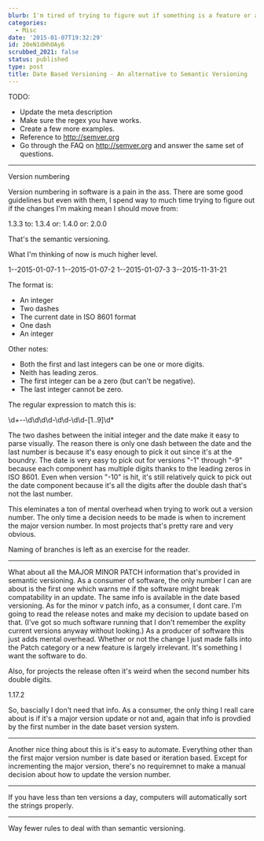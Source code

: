 ```yaml
---
blurb: I'm tired of trying to figure out if something is a feature or a patch.
categories:
  - Misc
date: '2015-01-07T19:32:29'
id: 20eN1dHhOAy6
scrubbed_2021: false
status: published
type: post
title: Date Based Versioning - An alternative to Semantic Versioning
---
```


TODO:

- Update the meta description
- Make sure the regex you have works. 
- Create a few more examples. 
- Reference to http://semver.org
- Go through the FAQ on http://semver.org and answer the same set of questions. 

---

Version numbering

Version numbering in software is a pain in the ass. There are some good guidelines but even with them, I spend way to much time trying to figure out if the changes I'm making mean I should move from:

  1.3.3
to:
  1.3.4
or:
  1.4.0
or: 
  2.0.0

That's the semantic versioning. 

What I'm thinking of now is much higher level. 

  1--2015-01-07-1
  1--2015-01-07-2
  1--2015-01-07-3
  3--2015-11-31-21
  
The format is:

- An integer
- Two dashes
- The current date in ISO 8601 format
- One dash
- An integer

Other notes:

- Both the first and last integers can be one or more digits. 
- Neith has leading zeros. 
- The first integer can be a zero (but can't be negative). 
- The last integer cannot be zero.

The regular expression to match this is:

  \d+--\d\d\d\d-\d\d-\d\d-[1..9]\d*
  
The two dashes between the initial integer and the date make it easy to parse visually. 
The reason there is only one dash between the date and the last number is because it's easy enough to pick it out since it's at the boundry. The date is very easy to pick out for versions "-1" through "-9" because each component has multiple digits thanks to the leading zeros in ISO 8601. Even when version "-10" is hit, it's still relatively quick to pick out the date component because it's all the digits after the double dash that's not the last number.

This eleminates a ton of mental overhead when trying to work out a version number. The only time a decision needs to be made is when to increment the major version number. In most projects that's pretty rare and very obvious. 

Naming of branches is left as an exercise for the reader. 

---

What about all the MAJOR MINOR PATCH information that's provided in semantic versioning. As a consumer of software, the only number I can are about is the first one which warns me if the software might break compatability in an update. The same info is available in the date based versioning. As for the minor v patch info, as a consumer, I dont care. I'm going to read the release notes and make my decision to update based on that. (I've got so much software running that I don't remember the explity current versions anyway without looking.) As a producer of software this just adds mental overhead. Whether or not the change I just made falls into the Patch category or a new feature is largely irrelevant. It's something I want the software to do. 

Also, for projects the release often it's weird when the second number hits double digits. 

  1.17.2

So, bascially I don't need that info. As a consumer, the only thing I reall care about is if it's a major version update or not and, again that info is provdied by the first number in the date baset version system. 

---

Another nice thing about this is it's easy to automate. Everything other than the first major version number is date based or iteration based. Except for incrementing the major version, there's no requiremnet to make a manual decision about how to update the version number. 

---

If you have less than ten versions a day, computers will automatically sort the strings properly. 

---

Way fewer rules to deal with than semantic versioning.
